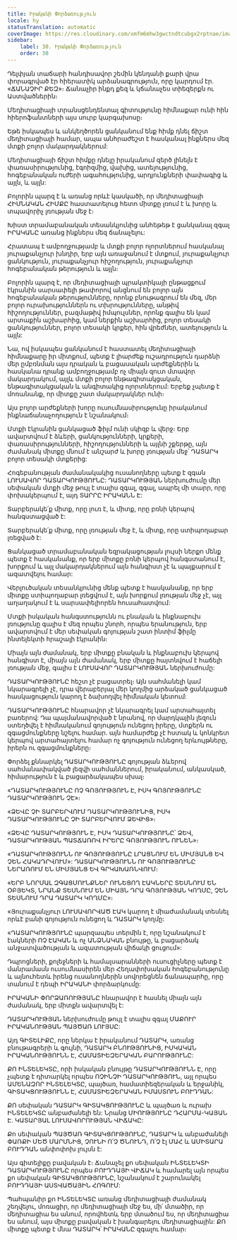 ```yaml
---
title: Իրականի Փորձառություն
locale: hy
statusTranslation: automatic
coverImage: https://res.cloudinary.com/xmfm6mhw3gwctndtcubgx2rptnae/image/upload/v1740337243/small_cover_educacion_fundamental_a051170f1c.webp
sidebar:
    label: 30. Իրականի Փորձառություն
    order: 30
---
```

Դելփյան տաճարի հանդիսավոր շեմին կենդանի քարի վրա փորագրված էր հիերատիկ արձանագրություն, որը կարդում էր. «ՃԱՆԱՉԻՐ ՔԵԶ»։ Ճանաչիր ինքդ քեզ և կճանաչես տիեզերքն ու Աստվածներին։

Մեդիտացիայի տրանսցենդենտալ գիտությունը հիմնաքար ունի հին հիերոֆանտների այս սուրբ կարգախոսը։

Եթե ​​իսկապես և անկեղծորեն ցանկանում ենք հիմք դնել ճիշտ մեդիտացիայի համար, ապա անհրաժեշտ է հասկանալ ինքներս մեզ մտքի բոլոր մակարդակներում:

Մեդիտացիայի ճիշտ հիմքը դնելը իրականում զերծ լինելն է փառասիրությունից, էգոիզմից, վախից, ատելությունից, հոգեբանական ուժերի ագահությունից, արդյունքների փափագից և այլն, և այլն:

Բոլորին պարզ է և առանց որևէ կասկածի, որ մեդիտացիայի ՀԻՄՆԱԿԱՆ ՀԻՄՔԸ հաստատելուց հետո միտքը լռում է և խորը և տպավորիչ լռության մեջ է։

Խիստ տրամաբանական տեսանկյունից անհեթեթ է ցանկանալ զգալ ԻՐԱԿԱՆԸ առանց ինքներս մեզ ճանաչելու:

Հրատապ է ամբողջությամբ և մտքի բոլոր ոլորտներում հասկանալ յուրաքանչյուր խնդիր, երբ այն առաջանում է մտքում, յուրաքանչյուր ցանկություն, յուրաքանչյուր հիշողություն, յուրաքանչյուր հոգեբանական թերություն և այլն։

Բոլորին պարզ է, որ մեդիտացիայի պրակտիկայի ընթացքում էկրանին սարսափելի թափորով անցնում են բոլոր այն հոգեբանական թերությունները, որոնք բնութագրում են մեզ, մեր բոլոր ուրախություններն ու տխրությունները, անթիվ հիշողություններ, բազմաթիվ իմպուլսներ, որոնք գալիս են կամ արտաքին աշխարհից, կամ ներքին աշխարհից, բոլոր տեսակի ցանկություններ, բոլոր տեսակի կրքեր, հին վրեժներ, ատելություն և այլն:

Նա, ով իսկապես ցանկանում է հաստատել մեդիտացիայի հիմնաքարը իր միտքում, պետք է լիարժեք ուշադրություն դարձնի մեր ըմբռնման այս դրական և բացասական արժեքներին և հասկանա դրանք ամբողջությամբ ոչ միայն զուտ մտավոր մակարդակում, այլև մտքի բոլոր ենթագիտակցական, ենթագիտակցական և անգիտակից ոլորտներում: Երբեք չպետք է մոռանանք, որ միտքը շատ մակարդակներ ունի։

Այս բոլոր արժեքների խորը ուսումնասիրությունը իրականում ինքնաճանաչողություն է նշանակում։

Մտքի էկրանին ցանկացած ֆիլմ ունի սկիզբ և վերջ։ Երբ ավարտվում է ձևերի, ցանկությունների, կրքերի, փառասիրությունների, հիշողությունների և այլնի շքերթը, այն ժամանակ միտքը մնում է անշարժ և խորը լռության մեջ՝ ԴԱՏԱՐԿ բոլոր տեսակի մտքերից:

Հոգեբանության ժամանակակից ուսանողները պետք է զգան ԼՈՒՍԱՎՈՐ ԴԱՏԱՐԿՈՒԹՅՈՒՆԸ: ԴԱՏԱՐԿՈՒԹՅԱՆ ներխուժումը մեր սեփական մտքի մեջ թույլ է տալիս զգալ, զգալ, ապրել մի տարր, որը փոխակերպում է, այդ ՏԱՐՐԸ ԻՐԱԿԱՆՆ Է:

Տարբերակե՛ք միտք, որը լուռ է, և միտք, որը բռնի կերպով հանգստացված է:

Տարբերակե՛ք միտք, որը լռության մեջ է, և միտք, որը ստիպողաբար լռեցված է:

Ցանկացած տրամաբանական եզրակացության լույսի ներքո մենք պետք է հասկանանք, որ երբ միտքը բռնի կերպով հանգստանում է, խորքում և այլ մակարդակներում այն ​​հանգիստ չէ և պայքարում է ազատվելու համար:

Վերլուծական տեսանկյունից մենք պետք է հասկանանք, որ երբ միտքը ստիպողաբար լռեցվում է, այն խորքում լռության մեջ չէ, այլ աղաղակում է և սարսափելիորեն հուսահատվում:

Մտքի իսկական հանգստությունն ու բնական և ինքնաբուխ լռությունը գալիս է մեզ որպես շնորհ, որպես երանություն, երբ ավարտվում է մեր սեփական գոյության շատ ինտիմ ֆիլմը ինտելեկտի հրաշալի էկրանին։

Միայն այն ժամանակ, երբ միտքը բնական և ինքնաբուխ կերպով հանգիստ է, միայն այն ժամանակ, երբ միտքը հայտնվում է հաճելի լռության մեջ, գալիս է ԼՈՒՍԱՎՈՐ ԴԱՏԱՐԿՈՒԹՅԱՆ ներխուժումը:

ԴԱՏԱՐԿՈՒԹՅՈՒՆԸ հեշտ չէ բացատրել։ Այն սահմանելի կամ նկարագրելի չէ, դրա վերաբերյալ մեր կողմից արձակած ցանկացած հասկացություն կարող է ձախողվել հիմնական կետում:

ԴԱՏԱՐԿՈՒԹՅՈՒՆԸ հնարավոր չէ նկարագրել կամ արտահայտել բառերով: Դա պայմանավորված է նրանով, որ մարդկային լեզուն ստեղծվել է հիմնականում գոյություն ունեցող իրերը, մտքերն ու զգացմունքները նշելու համար. այն համարժեք չէ հստակ և կոնկրետ կերպով արտահայտելու համար ոչ գոյություն ունեցող երևույթները, իրերն ու զգացմունքները։

Փորձել քննարկել ԴԱՏԱՐԿՈՒԹՅՈՒՆԸ գոյության ձևերով սահմանափակված լեզվի սահմաններում, իրականում, անկասկած, հիմարություն է և բացարձակապես սխալ։

«ԴԱՏԱՐԿՈՒԹՅՈՒՆԸ ՈՉ ԳՈՅՈՒԹՅՈՒՆ Է, ԻՍԿ ԳՈՅՈՒԹՅՈՒՆԸ ԴԱՏԱՐԿՈՒԹՅՈՒՆ ՉԷ»։

«ՁԵՎԸ ՉԻ ՏԱՐԲԵՐՎՈՒՄ ԴԱՏԱՐԿՈՒԹՅՈՒՆԻՑ, ԻՍԿ ԴԱՏԱՐԿՈՒԹՅՈՒՆԸ ՉԻ ՏԱՐԲԵՐՎՈՒՄ ՁԵՎԻՑ»։

«ՁԵՎԸ ԴԱՏԱՐԿՈՒԹՅՈՒՆ Է, ԻՍԿ ԴԱՏԱՐԿՈՒԹՅՈՒՆԸ՝ ՁԵՎ, ԴԱՏԱՐԿՈՒԹՅԱՆ ՊԱՏՃԱՌՈՎ ԻՐԵՐԸ ԳՈՅՈՒԹՅՈՒՆ ՈՒՆԵՆ»։

«ԴԱՏԱՐԿՈՒԹՅՈՒՆՆ ՈՒ ԳՈՅՈՒԹՅՈՒՆԸ ԼՐԱՑՆՈՒՄ ԵՆ ՄԻՄՅԱՆՑ ԵՎ ՉԵՆ ՀԱԿԱԴՐՎՈՒՄ»: ԴԱՏԱՐԿՈՒԹՅՈՒՆՆ ՈՒ ԳՈՅՈՒԹՅՈՒՆԸ ՆԵՐԱՌՈՒՄ ԵՆ ՄԻՄՅԱՆՑ ԵՎ ԳՐԿԱԽԱՌՆՎՈՒՄ։

«ԵՐԲ ՆՈՐՄԱԼ ԶԳԱՑՄՈՒՆՔՆԵՐ ՈՒՆԵՑՈՂ ԷԱԿՆԵՐԸ ՏԵՍՆՈՒՄ ԵՆ ՕԲՅԵԿՏ, ՆՐԱՆՔ ՏԵՍՆՈՒՄ ԵՆ ՄԻԱՅՆ ԴՐԱ ԳՈՅՈՒԹՅԱՆ ԿՈՂՄԸ, ՉԵՆ ՏԵՍՆՈՒՄ ԴՐԱ ԴԱՏԱՐԿ ԿՈՂՄԸ»։

«Յուրաքանչյուր ԼՈՒՍԱՎՈՐՎԱԾ ԷԱԿ կարող է միաժամանակ տեսնել որևէ բանի գոյություն ունեցող և ԴԱՏԱՐԿ կողմը:

«ԴԱՏԱՐԿՈՒԹՅՈՒՆԸ պարզապես տերմին է, որը նշանակում է էակների ՈՉ ԷԱԿԱՆ և ոչ ԱՆՁՆԱԿԱՆ բնույթը, և բացարձակ անջատվածության և ազատության վիճակի ցուցում»:

Դպրոցների, քոլեջների և համալսարանների ուսուցիչները պետք է մանրամասն ուսումնասիրեն մեր Հեղափոխական հոգեբանությունը և այնուհետև իրենց ուսանողներին սովորեցնեն ճանապարհը, որը տանում է դեպի ԻՐԱԿԱՆԻ փորձարկումը:

ԻՐԱԿԱՆԻ ՓՈՐՁԱՌՈՒԹՅԱՆԸ հնարավոր է հասնել միայն այն ժամանակ, երբ միտքն ավարտվել է:

ԴԱՏԱՐԿՈՒԹՅԱՆ ներխուժումը թույլ է տալիս զգալ ՄԱՔՈՒՐ ԻՐԱԿԱՆՈՒԹՅԱՆ ՊԱՅԾԱՌ ԼՈՒՅՍԸ:

Այդ ԳԻՏԵԼԻՔԸ, որը ներկա է իրականում ԴԱՏԱՐԿ, առանց բնութագրերի և գույնի, ԴԱՏԱՐԿ ԲՆՈՒԹՅՈՒՆԻՑ, ԻՍԿԱԿԱՆ ԻՐԱԿԱՆՈՒԹՅՈՒՆՆ Է, ՀԱՄԱՏԻԵԶԵՐԱԿԱՆ ԲԱՐՈՒԹՅՈՒՆԸ:

ՔՈ ԻՆՏԵԼԵԿՏԸ, որի իսկական բնույթը ԴԱՏԱՐԿՈՒԹՅՈՒՆՆ Է, որը չպետք է դիտարկել որպես ՈՉԻՆՉԻ ԴԱՏԱՐԿՈՒԹՅՈՒՆ, այլ որպես ԱՄԵՆԱԶՈՐ ԻՆՏԵԼԵԿՏԸ, պայծառ, համատիեզերական և երջանիկ, ԳԻՏԱԿՑՈՒԹՅՈՒՆՆ Է, ՀԱՄԱՏԻԵԶԵՐԱԿԱՆ ԻՄԱՍՏՈՒՆ ԲՈՒԴԴԱՆ:

ՔՈ սեփական ԴԱՏԱՐԿ ԳԻՏԱԿՑՈՒԹՅՈՒՆԸ և պայծառ և ուրախ ԻՆՏԵԼԵԿՏԸ անբաժանելի են: Նրանց ՄԻՈՒԹՅՈՒՆԸ ԴՀԱՐՄԱ-ԿԱՅԱՆ Է. ԿԱՏԱՐՅԱԼ ԼՈՒՍԱՎՈՐՈՒԹՅԱՆ ՎԻՃԱԿԸ:

Քո սեփական ՊԱՅԾԱՌ ԳԻՏԱԿՑՈՒԹՅՈՒՆԸ, ԴԱՏԱՐԿ և անբաժանելի ՓԱՌՔԻ ՄԵԾ ՄԱՐՄՆԻՑ, ՉՈՒՆԻ Ո՛Չ ԾՆՈՒՆԴ, Ո՛Չ էլ ՄԱՀ և ԱՄԻՏԱՐԱ ԲՈՒԴԴԱՆ անփոփոխ լույսն է:

Այս գիտելիքը բավական է։ Ճանաչել քո սեփական ԻՆՏԵԼԵԿՏԻ ԴԱՏԱՐԿՈՒԹՅՈՒՆԸ որպես ԲՈՒԴԴԱՅԻ ՎԻՃԱԿ և համարել այն որպես քո սեփական ԳԻՏԱԿՑՈՒԹՅՈՒՆԸ, նշանակում է շարունակել ԲՈՒԴԴԱՅԻ ԱՍՏՎԱԾԱՅԻՆ ՀՈԳՈՒՄ:

Պահպանիր քո ԻՆՏԵԼԵԿՏԸ առանց մեդիտացիայի ժամանակ շեղվելու, մոռացիր, որ մեդիտացիայի մեջ ես, մի՛ մտածիր, որ մեդիտացիա ես անում, որովհետև երբ մտածում ես, որ մեդիտացիա ես անում, այս միտքը բավական է խանգարելու մեդիտացիային: ՔՈ միտքը պետք է մնա ԴԱՏԱՐԿ՝ ԻՐԱԿԱՆԸ զգալու համար։

